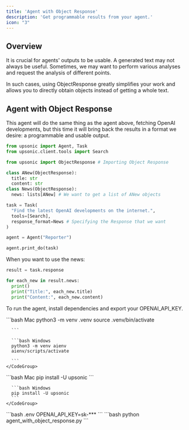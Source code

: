 ```yaml
---
title: 'Agent with Object Response'
description: 'Get programmable results from your agent.'
icon: "3"
---
```


## Overview

It is crucial for agents' outputs to be usable. A generated text may not always be useful. Sometimes, we may want to perform various analyses and request the analysis of different points.

In such cases, using ObjectResponse greatly simplifies your work and allows you to directly obtain objects instead of getting a whole text.


## Agent with Object Response

This agent will do the same thing as the agent above, fetching OpenAI developments, but this time it will bring back the results in a format we desire: a programmable and usable output.

```python agent_with_object_response.py
from upsonic import Agent, Task
from upsonic.client.tools import Search

from upsonic import ObjectResponse # Importing Object Response

class ANew(ObjectResponse):
  title: str
  content: str
class News(ObjectResponse):
  news: lists[ANew] # We want to get a list of ANew objects

task = Task(
  "Find the latest OpenAI developments on the internet.", 
  tools=[Search],
  response_format=News # Specifying the Response that we want
)

agent = Agent("Reporter")

agent.print_do(task)

```

When you want to use the news:

```python agent_with_object_response.py
result = task.response

for each_new in result.news:
  print()
  print("Title:", each_new.title)
  print("Content:", each_new.content)

```


To run the agent, install dependencies and export your OPENAI\_API\_KEY.

<Steps>
  <Step title="Setup your virtual environment">
    <CodeGroup>
      ```bash Mac
      python3 -m venv .venv
      source .venv/bin/activate

      ```

      ```bash Windows
      python3 -m venv aienv
      aienv/scripts/activate

      ```
    </CodeGroup>
  </Step>

  <Step title="Install dependencies">
    <CodeGroup>
      ```bash Mac
      pip install -U upsonic
      ```

      ```bash Windows
      pip install -U upsonic
      ```
    </CodeGroup>

  </Step>

  <Step title="Put your OpenAI key">
    <CodeGroup>
      ```bash .env
      OPENAI_API_KEY=sk-***
      ```
    </CodeGroup>
  </Step>

  <Step title="Run the agent to do the task">
    ```bash
    python agent_with_object_response.py
    ```
  </Step>
</Steps>